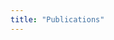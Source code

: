 ```yaml
---
title: "Publications"
---
```


<!-- --- -->
<!-- title: "Publications" -->
<!-- listing: -->
<!--   contents: publications -->
<!--   sort: "title desc" -->
<!--   type: grid -->
<!-- page-layout: full -->
<!-- title-block-banner: true -->
<!-- comments: false -->
<!-- --- -->
